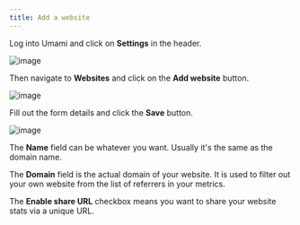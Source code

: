 ```yaml
---
title: Add a website
---
```


Log into Umami and click on **Settings** in the header.

![image](/images/docs/v1/header.png)

Then navigate to **Websites** and click on the **Add website** button.

![image](/images/docs/v1/add-website.png)

Fill out the form details and click the **Save** button.

![image](/images/docs/v1/add-website-form.png)

The **Name** field can be whatever you want. Usually it's the same as the domain name.

The **Domain** field is the actual domain of your website. It is used to filter out your own website
from the list of referrers in your metrics.

The **Enable share URL** checkbox means you want to share your website stats via a unique URL.
